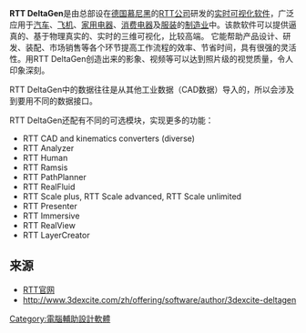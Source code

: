 {{Orphan|time=2016-12-17T12:47:12+00:00}}

{{Unreferenced|time=2016-06-14T23:33:59+00:00}}
'''RTT DeltaGen'''是由总部设在[[德国|德国]][[慕尼黑|慕尼黑]]的[[RTT公司|RTT公司]]研发的[[实时可视化|实时可视化]][[软件|软件]]，广泛应用于[[汽车|汽车]]、[[飞机|飞机]]、[[家用电器|家用电器]]、[[消费电器|消费电器]]及[[服装|服装]]的[[制造业|制造业]]中。该款软件可以提供逼真的、基于物理真实的、实时的三维可视化，比较高端。 它能帮助产品设计、研发、装配、市场销售等各个环节提高工作流程的效率、节省时间，具有很强的灵活性。用RTT DeltaGen创造出来的影象、视频等可以达到照片级的视觉质量，令人印象深刻。

RTT DeltaGen中的数据往往是从其他工业数据（CAD数据）导入的，所以会涉及到要用不同的数据接口。

RTT DeltaGen还配有不同的可选模块，实现更多的功能： 
* RTT CAD and kinematics converters (diverse)
* RTT Analyzer
* RTT Human
* RTT Ramsis
* RTT PathPlanner
* RTT RealFluid
* RTT Scale plus, RTT Scale advanced, RTT Scale unlimited
* RTT Presenter
* RTT Immersive
* RTT RealView
* RTT LayerCreator

==来源==
* [https://web.archive.org/web/20101229001945/http://www.realtime-technology.com/flash/index_eng.php RTT官网]
* http://www.3dexcite.com/zh/offering/software/author/3dexcite-deltagen{{Wayback|url=http://www.3dexcite.com/zh/offering/software/author/3dexcite-deltagen |date=20160625014935 }} {{zh-cn}}

[[Category:電腦輔助設計軟體|Category:電腦輔助設計軟體]]